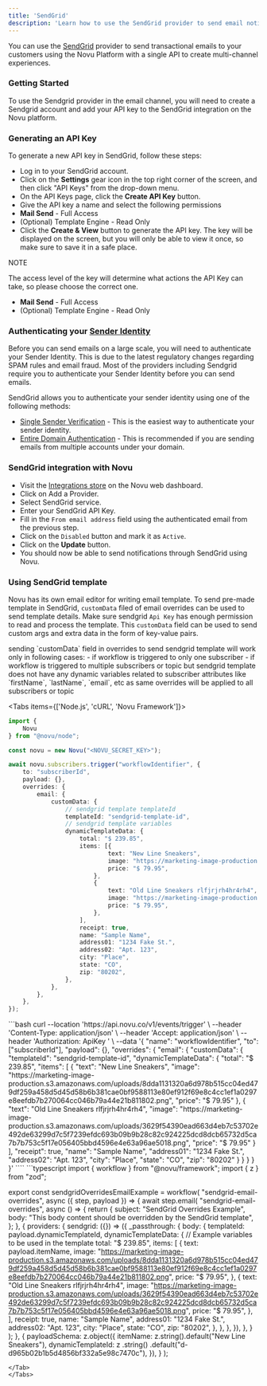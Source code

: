 ```yaml
---
title: 'SendGrid'
description: 'Learn how to use the SendGrid provider to send email notifications using Novu'
---
```



You can use the [SendGrid](https://sendgrid.com/) provider to send transactional emails to your customers using the Novu Platform with a single API to create multi-channel experiences.

### Getting Started

To use the Sendgrid provider in the email channel, you will need to create a Sendgrid account and add your API key to the SendGrid integration on the Novu platform.

### Generating an API Key

To generate a new API key in SendGrid, follow these steps:

- Log in to your SendGrid account.
- Click on the **Settings** gear icon in the top right corner of the screen, and then click "API Keys" from the drop-down menu.
- On the API Keys page, click the **Create API Key** button.
- Give the API key a name and select the following permissions
- **Mail Send** - Full Access
- (Optional) Template Engine - Read Only
- Click the **Create & View** button to generate the API key. The key will be displayed on the screen, but you will only be able to view it once, so make sure to save it in a safe place.

NOTE

The access level of the key will determine what actions the API Key can take, so please choose the correct one.

- **Mail Send** - Full Access
- (Optional) Template Engine - Read Only

### Authenticating your [Sender Identity](https://docs.sendgrid.com/for-developers/sending-email/sender-identity)

Before you can send emails on a large scale, you will need to authenticate your Sender Identity. This is due to the latest regulatory changes regarding SPAM rules and email fraud. Most of the providers including Sendgrid require you to authenticate your Sender Identity before you can send emails.

SendGrid allows you to authenticate your sender identity using one of the following methods:

- [Single Sender Verification](https://docs.sendgrid.com/ui/sending-email/sender-verification) - This is the easiest way to authenticate your sender identity.
- [Entire Domain Authentication](https://docs.sendgrid.com/ui/account-and-settings/how-to-set-up-domain-authentication) - This is recommended if you are sending emails from multiple accounts under your domain.

### SendGrid integration with Novu

- Visit the [Integrations store](https://dashboard-v2.novu.co/integrations?utm_campaign=docs-sendgrid) on the Novu web dashboard.
- Click on Add a Provider.
- Select SendGrid service.
- Enter your SendGrid API Key.
- Fill in the `From email address` field using the authenticated email from the previous step.
- Click on the `Disabled` button and mark it as `Active`.
- Click on the **Update** button.
- You should now be able to send notifications through SendGrid using Novu.

### Using SendGrid template

Novu has its own email editor for writing email template. To send pre-made template in SendGrid, `customData` filed of email overrides can be used to send template details. Make sure sendgrid `Api Key` has enough permission to read and process the template. This `customData` field can be used to send custom args and extra data in the form of key-value pairs.

<Callout type="info">
  sending `customData` field in overrides to send sendgrid template will work only in following cases:
  - if workflow is triggered to only one subscriber 
  - if workflow is triggered to multiple subscribers or topic but sendgrid template does not have any dynamic variables related to subscriber attributes like `firstName`, `lastName`, `email`, etc as same overrides will be applied to all subscribers or topic
</Callout>

<Tabs items={['Node.js', 'cURL', 'Novu Framework']}>
<Tab value="Node.js">
```typescript
import {
    Novu
} from "@novu/node";

const novu = new Novu("<NOVU_SECRET_KEY>");

await novu.subscribers.trigger("workflowIdentifier", {
    to: "subscriberId",
    payload: {},
    overrides: {
        email: {
            customData: {
                // sendgrid template templateId
                templateId: "sendgrid-template-id",
                // sendgrid template variables
                dynamicTemplateData: {
                    total: "$ 239.85",
                    items: [{
                            text: "New Line Sneakers",
                            image: "https://marketing-image-production.s3.amazonaws.com/uploads/8dda1131320a6d978b515cc04ed479df259a458d5d45d58b6b381cae0bf9588113e80ef912f69e8c4cc1ef1a0297e8eefdb7b270064cc046b79a44e21b811802.png",
                            price: "$ 79.95",
                        },
                        {
                            text: "Old Line Sneakers rlfjrjrh4hr4rh4",
                            image: "https://marketing-image-production.s3.amazonaws.com/uploads/3629f54390ead663d4eb7c53702e492de63299d7c5f7239efdc693b09b9b28c82c924225dcd8dcb65732d5ca7b7b753c5f17e056405bbd4596e4e63a96ae5018.png",
                            price: "$ 79.95",
                        },
                    ],
                    receipt: true,
                    name: "Sample Name",
                    address01: "1234 Fake St.",
                    address02: "Apt. 123",
                    city: "Place",
                    state: "CO",
                    zip: "80202",
                },
            },
        },
    },
});
```
</Tab>
<Tab value="cURL">
```bash
curl --location 'https://api.novu.co/v1/events/trigger' \
--header 'Content-Type: application/json' \
--header 'Accept: application/json' \
--header 'Authorization: ApiKey <NOVU_SECRET_KEY>' \
--data '{
    "name": "workflowIdentifier",
    "to":  ["subscriberId"],
    "payload": {},
    "overrides": {
        "email": {
            "customData": {
                "templateId": "sendgrid-template-id",
                "dynamicTemplateData": {
                    "total": "$ 239.85",
                    "items": [
                        {
                            "text": "New Line Sneakers",
                            "image": "https://marketing-image-production.s3.amazonaws.com/uploads/8dda1131320a6d978b515cc04ed479df259a458d5d45d58b6b381cae0bf9588113e80ef912f69e8c4cc1ef1a0297e8eefdb7b270064cc046b79a44e21b811802.png",
                            "price": "$ 79.95"
                        },
                        {
                            "text": "Old Line Sneakers rlfjrjrh4hr4rh4",
                            "image": "https://marketing-image-production.s3.amazonaws.com/uploads/3629f54390ead663d4eb7c53702e492de63299d7c5f7239efdc693b09b9b28c82c924225dcd8dcb65732d5ca7b7b753c5f17e056405bbd4596e4e63a96ae5018.png",
                            "price": "$ 79.95"
                        }
                    ],
                    "receipt": true,
                    "name": "Sample Name",
                    "address01": "1234 Fake St.",
                    "address02": "Apt. 123",
                    "city": "Place",
                    "state": "CO",
                    "zip": "80202"
                }
            }
        }
    }
}'
````

</Tab>
<Tab value="Novu Framework">
```typescript
import { workflow } from "@novu/framework";
import { z } from "zod";

export const sendgridOverridesEmailExample = workflow(
  "sendgrid-email-overrides",
  async ({ step, payload }) => {
    await step.email(
      "sendgrid-email-overrides",
      async () => {
        return {
          subject: "SendGrid Overrides Example",
          body: "This body content should be overridden by the SendGrid template",
        };
      },
      {
        providers: {
          sendgrid: ({}) => ({
            _passthrough: {
              body: {
                templateId: payload.dynamicTemplateId,
                dynamicTemplateData: {
                  // Example variables to be used in the template
                  total: "$ 239.85",
                  items: [
                    {
                      text: payload.itemName,
                      image:
                        "https://marketing-image-production.s3.amazonaws.com/uploads/8dda1131320a6d978b515cc04ed479df259a458d5d45d58b6b381cae0bf9588113e80ef912f69e8c4cc1ef1a0297e8eefdb7b270064cc046b79a44e21b811802.png",
                      price: "$ 79.95",
                    },
                    {
                      text: "Old Line Sneakers rlfjrjrh4hr4rh4",
                      image:
                        "https://marketing-image-production.s3.amazonaws.com/uploads/3629f54390ead663d4eb7c53702e492de63299d7c5f7239efdc693b09b9b28c82c924225dcd8dcb65732d5ca7b7b753c5f17e056405bbd4596e4e63a96ae5018.png",
                      price: "$ 79.95",
                    },
                  ],
                  receipt: true,
                  name: "Sample Name",
                  address01: "1234 Fake St.",
                  address02: "Apt. 123",
                  city: "Place",
                  state: "CO",
                  zip: "80202",
                },
              },
            },
          }),
        },
      }
    );
  },
  {
    payloadSchema: z.object({
      itemName: z.string().default("New Line Sneakers"),
      dynamicTemplateId: z
        .string()
        .default("d-d965b02b1b5d4856bf332a5e98c7470c"),
    }),
  }
);
```
</Tab>
</Tabs>
